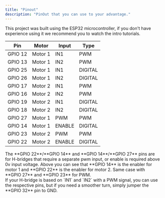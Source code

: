 ```yaml
---
title: "Pinout"
description: "PinOut that you can use to your advantage."
---
```


<Aside type="caution">
This project was built using the ESP32 microcontroller, if you don't have experience using it we recommend you to watch the intro tutorials.
</Aside>

| Pin | Motor | Input | Type |
|---|---|---|---|
| GPIO 12 | Motor 1 | IN1 | PWM |
| GPIO 13 | Motor 1 | IN2 | PWM |
| GPIO 25 | Motor 1 | IN1 | DIGITAL |
| GPIO 26 | Motor 1 | IN2 | DIGITAL |
| GPIO 17 | Motor 2 | IN1 | PWM |
| GPIO 16 | Motor 2 | IN2 | PWM |
| GPIO 19 | Motor 2 | IN1 | DIGITAL |
| GPIO 18 | Motor 2 | IN2 | DIGITAL |
| GPIO 27 | Motor 1 | PWM | PWM |
| GPIO 14 | Motor 1 | ENABLE | DIGITAL |
| GPIO 23 | Motor 2 | PWM | PWM |
| GPIO 22 | Motor 2 | ENABLE | DIGITAL |

<Aside type="tip">
The **GPIO 22**/**GPIO 14** and **GPIO 14**/**GPIO 27** pins are for H-bridges that require a separate pwm input, or enable is required above 0v input voltage. Above you can see that **GPIO 14** is the enabler for motor 1 and **GPIO 22** is the enabler for motor 2. Same case with **GPIO 27** and **GPIO 23** for PWM.
</Aside>

<Aside type="tip">
If your H-bridge is based on `IN1` and `IN2` with a PWM signal, you can use the respective pins, but if you need a smoother turn, simply jumper the **GPIO 32** pin to GND.
</Aside>